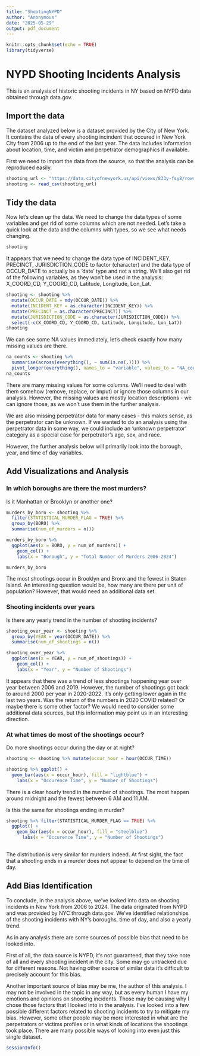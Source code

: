 ```yaml
---
title: "ShootingNYPD"
author: "Anonymous"
date: "2025-05-29"
output: pdf_document
---
```


```r
knitr::opts_chunk$set(echo = TRUE)
library(tidyverse)
```

# NYPD Shooting Incidents Analysis

This is an analysis of historic shooting incidents in NY based on NYPD data obtained through data.gov.

## Import the data

The dataset analyzed below is a dataset provided by the City of New York.
It contains the data of every shooting incindent that occured in New York City from 2006 up to the end of the last year.
The data includes information about location, time, and victim and perpetrator demographics if available.

First we need to import the data from the source, so that the analysis can be reproduced easily.

```r
shooting_url <- "https://data.cityofnewyork.us/api/views/833y-fsy8/rows.csv?accessType=DOWNLOAD"
shooting <- read_csv(shooting_url)
```

## Tidy the data

Now let's clean up the data. We need to change the data types of some variables and get rid of some columns which are not needed.
Let's take a quick look at the data and the columns with types, so we see what needs changing.


``` r
shooting
```

It appears that we need to change the data type of INCIDENT_KEY, PRECINCT, JURISDICTION_CODE to factor (character) and the data type of OCCUR_DATE to actually be a 'date' type and not a string. We'll also get rid of the following variables, as they won't be used in the analysis: X_COORD_CD, Y_COORD_CD, Latitude, Longitude, Lon_Lat.

```r
shooting <- shooting %>%
  mutate(OCCUR_DATE = mdy(OCCUR_DATE)) %>%
  mutate(INCIDENT_KEY = as.character(INCIDENT_KEY)) %>%
  mutate(PRECINCT = as.character(PRECINCT)) %>%
  mutate(JURISDICTION_CODE = as.character(JURISDICTION_CODE)) %>%
  select(-c(X_COORD_CD, Y_COORD_CD, Latitude, Longitude, Lon_Lat))
shooting
```
We can see some NA values immediately, let's check exactly how many missing values are there.

```r
na_counts <- shooting %>%
  summarise(across(everything(), ~ sum(is.na(.)))) %>%
  pivot_longer(everything(), names_to = "variable", values_to = "NA_count")
na_counts
```

There are many missing values for some columns. We'll need to deal with them somehow (remove, replace, or imput) or ignore those columns in our analysis. However, the missing values are mostly location descriptions - we can ignore those, as we won't use them in the further analysis.

We are also missing perpetrator data for many cases - this makes sense, as the perpetrator can be unknown. If we wanted to do an analysis using the perpetrator data in some way, we could include an 'unknown perpetrator' category as a special case for perpetrator's age, sex, and race.

However, the further analysis below will primarily look into the borough, year, and time of day variables.

## Add Visualizations and Analysis

### In which boroughs are there the most murders?

Is it Manhattan or Brooklyn or another one?

```r
murders_by_boro <- shooting %>%
  filter(STATISTICAL_MURDER_FLAG = TRUE) %>%
  group_by(BORO) %>%
  summarise(num_of_murders = n())

murders_by_boro %>%
  ggplot(aes(x = BORO, y = num_of_murders)) +
    geom_col() +
    labs(x = "Borough", y = "Total Number of Murders 2006-2024")

murders_by_boro
```
The most shootings occur in Brooklyn and Bronx and the fewest in Staten Island. 
An interesting question would be, how many are there per unit of population? However, that would need an additional data set.


### Shooting incidents over years

Is there any yearly trend in the number of shooting incidents?

```r
shooting_over_year <- shooting %>%
  group_by(YEAR = year(OCCUR_DATE)) %>%
  summarise(num_of_shootings = n())

shooting_over_year %>%
  ggplot(aes(x = YEAR, y = num_of_shootings)) +
    geom_col() +
    labs(x = "Year", y = "Number of Shootings")
```

It appears that there was a trend of less shootings happening year over year between 2006 and 2019. However, the number of shootings got back to around 2000 per year in 2020-2022. It's only getting lower again in the last two years.
Was the return of the numbers in 2020 COVID related? Or maybe there is some other factor? We would need to consider some additional data sources, but this information may point us in an interesting direction.

### At what times do most of the shootings occur?

Do more shootings occur during the day or at night?

```r
shooting <- shooting %>% mutate(occur_hour = hour(OCCUR_TIME))

shooting %>% ggplot() +
  geom_bar(aes(x = occur_hour), fill = "lightblue") +
    labs(x = "Occurence Time", y = "Number of Shootings")
```

There is a clear hourly trend in the number of shootings. The most happen around midnight and the fewest between 6 AM and 11 AM.

Is this the same for shootings ending in murder?

```r
shooting %>% filter(STATISTICAL_MURDER_FLAG == TRUE) %>%
  ggplot() +
    geom_bar(aes(x = occur_hour), fill = "steelblue") 
      labs(x = "Occurence Time", y = "Number of Shootings")
      
```

The distribution is very similar for murders indeed. At first sight, the fact that a shooting ends in a murder does not appear to depend on the time of day.

## Add Bias Identification

To conclude, in the analysis above, we've looked into data on shooting incidents in New York from 2006 to 2024. The data originated from NYPD and was provided by NYC through data.gov. We've identified relationships of the shooting incidents with NY's boroughs, time of day, and also a yearly trend.

As in any analysis there are some sources of possible bias that need to be looked into.

First of all, the data source is NYPD, it's not guaranteed, that they take note of all and every shooting incident in the city. Some may go untracked due for different reasons. Not having other source of similar data it's difficult to precisely account for this bias.

Another important source of bias may be me, the author of this analysis. I may not be involved in the topic in any way, but as every human I have my emotions and opinions on shooting incidents. Those may be causing why I chose those factors that I looked into in the analysis. I've looked into a few possible different factors related to shooting incidents to try to mitigate my bias. However, some other people may be more interested in what are the perpetrators or victims profiles or in what kinds of locations the shootings took place. There are many possible ways of looking into even just this single dataset.

```r
sessionInfo()
```